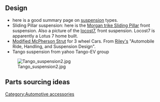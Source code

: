 ==Design==
*here is a good summary page on [http://www.chris-longhurst.com/carbibles/index.html?menu.html&suspension_bible.html suspension] types.
*Sliding Pillar suspension: here is the [http://morgan3w.de/technic/technic.htm Morgan trike Sliding Pillar] front suspension. Also a picture of the [http://locost7.info/files/suspension/Robin+Hood+Sliding+Pillar.jpg locost7], front suspension.  Locost7 is apparently a Lotus 7 home built.
*[http://www.rqriley.com/images/fig-15.gif Modified McPherson Strut] for 3 wheel Cars. From [http://www.rqriley.com/suspensn.htm Riley's] "Automobile Ride, Handling, and Suspension Design".
* Tango suspension from yahoo Tango-EV group 
[[Image:Tango suspension2.jpg]]
==Parts sourcing ideas==
{{Sectstub}}
[[Category:Automotive accessories]]